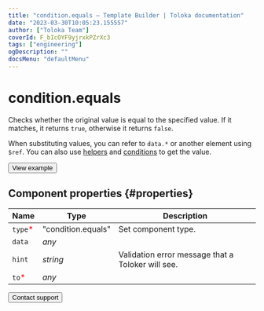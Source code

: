 ```yaml
---
title: "condition.equals — Template Builder | Toloka documentation"
date: "2023-03-30T10:05:23.155557"
author: ["Toloka Team"]
coverId: F_bIcOYF9yjrxkPZrXc3
tags: ["engineering"]
ogDescription: ""
docsMenu: "defaultMenu"
---
```



# condition.equals

Checks whether the original value is equal to the specified value. If it matches, it returns `true`, otherwise it returns `false`.

When substituting values, you can refer to `data.*` or another element using `$ref`. You can also use [helpers](/docs/template-builder/reference/helpers) and [conditions](/docs/template-builder/reference/conditions) to get the value.

<Button themeColor="light" view="default" size="l" type="link" url="https://ya.cc/t/2RjfdQbt3tz7xo">View example</Button>

## Component properties {#properties}

**Name** | **Type** | **Description**
----- | ----- | -----
`type`<span style="color: red">\*</span> | "condition.equals" | Set component type.
`data` | _any_ | <ConditionEqualsTable1/>
`hint` | _string_ | Validation error message that a Toloker will see.
`to`<span style="color: red">\*</span> | _any_ | <ConditionEqualsTable2/>

<Button themeColor="light" view="default" size="l" type="link" url="/docs/guide/troubleshooting/support?form-source=template-builder-reference-condition-equals">Contact support</Button>